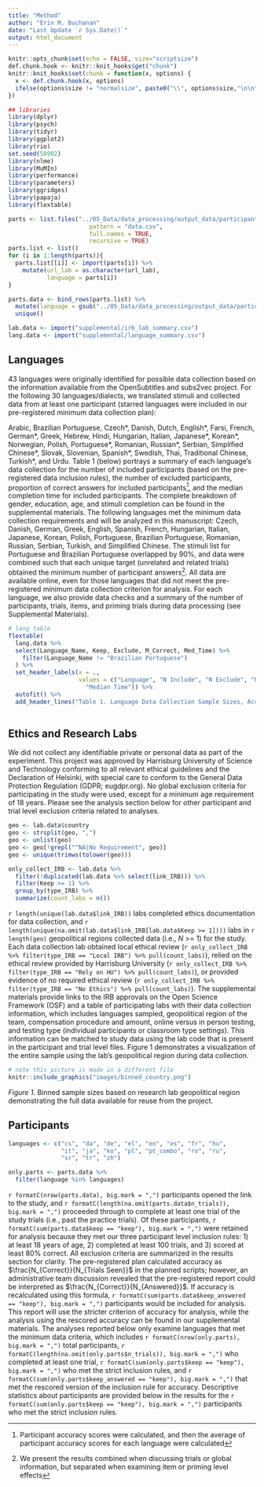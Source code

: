 ```yaml
---
title: "Method"
author: "Erin M. Buchanan"
date: "Last Update `r Sys.Date()`"
output: html_document
---
```


```r
knitr::opts_chunk$set(echo = FALSE, size="scriptsize")
def.chunk.hook <- knitr::knit_hooks$get("chunk")
knitr::knit_hooks$set(chunk = function(x, options) {
  x <- def.chunk.hook(x, options)
  ifelse(options$size != "normalsize", paste0("\\", options$size,"\n\n", x, "\n\n \\normalsize"), x)
})
```

```r
## libraries
library(dplyr)
library(psych)
library(tidyr)
library(ggplot2)
library(rio)
set.seed(58902)
library(nlme)
library(MuMIn)
library(performance)
library(parameters)
library(ggridges)
library(papaja)
library(flextable)
```

```r
parts <- list.files("../05_Data/data_processing/output_data/participant_data",
                       pattern = "data.csv",
                       full.names = TRUE,
                       recursive = TRUE)
parts.list <- list()
for (i in 1:length(parts)){
  parts.list[[i]] <- import(parts[i]) %>% 
    mutate(url_lab = as.character(url_lab),
           language = parts[i])
}

parts.data <- bind_rows(parts.list) %>% 
  mutate(language = gsub("../05_Data/data_processing/output_data/participant_data/|_participant_data.csv", "", language)) %>% 
  unique()

lab.data <- import("supplemental/irb_lab_summary.csv")
lang.data <- import("supplemental/language_summary.csv")
```

## Languages 

43 languages were originally identified for possible data collection based on the information available from the OpenSubtitles and subs2vec project. For the following 30 languages/dialects, we translated stimuli and collected data from at least one participant (starred languages were included in our pre-registered minimum data collection plan): 

Arabic, Brazilian Portuguese, Czech\*, Danish, Dutch, English\*, Farsi, French, German\*, Greek, Hebrew, Hindi, Hungarian, Italian, Japanese\*, Korean\*, Norwegian, Polish, Portuguese\*, Romanian, Russian\*, Serbian, Simplified Chinese\*, Slovak, Slovenian, Spanish\*, Swedish, Thai, Traditional Chinese, Turkish\*, and Urdu. Table 1 (below) portrays a summary of each language’s data collection for the number of included participants (based on the pre-registered data inclusion rules), the number of excluded participants, proportion of correct answers for included participants^[Participant accuracy scores were calculated, and then the average of participant accuracy scores for each language were calculated], and the median completion time for included participants. The complete breakdown of gender, education, age, and stimuli completion can be found in the supplemental materials. The following languages met the minimum data collection requirements and will be analyzed in this manuscript: Czech, Danish, German, Greek, English, Spanish, French, Hungarian, Italian, Japanese, Korean, Polish, Portuguese, Brazilian Portuguese, Romanian, Russian, Serbian, Turkish, and Simplified Chinese. The stimuli list for Portuguese and Brazilian Portuguese overlapped by 90%, and data were combined such that each unique target (unrelated and related trials) obtained the minimum number of participant answers^[We present the results combined when discussing trials or global information, but separated when examining item or priming level effects]. All data are available online, even for those languages that did not meet the pre-registered minimum data collection criterion for analysis. For each language, we also provide data checks and a summary of the number of participants, trials, items, and priming trials during data processing (see Supplemental Materials).

```r
# lang table 
flextable(
  lang.data %>% 
  select(Language_Name, Keep, Exclude, M_Correct, Med_Time) %>% 
    filter(Language_Name != "Brazilian Portuguese")
  ) %>% 
  set_header_labels(x = ., 
                    values = c("Language", "N Include", "N Exclude", "Proportion Correct", 
                      "Median Time")) %>% 
  autofit() %>% 
  add_header_lines("Table 1. Language Data Collection Sample Sizes, Accuracy, and Median Response Time")
  
```

## Ethics and Research Labs

We did not collect any identifiable private or personal data as part of the experiment. This project was approved by Harrisburg University of Science and Technology conforming to all relevant ethical guidelines and the Declaration of Helsinki, with special care to conform to the General Data Protection Regulation (GDPR; eugdpr.org). No global exclusion criteria for participating in the study were used, except for a minimum age requirement of 18 years. Please see the analysis section below for other participant and trial level exclusion criteria related to analyses.

```r
geo <- lab.data$country
geo <- strsplit(geo, ",")
geo <- unlist(geo)
geo <- geo[!grepl("^NA|No Requirement", geo)]
geo <- unique(trimws(tolower(geo)))

only_collect_IRB <- lab.data %>% 
  filter(!duplicated(lab.data %>% select(link_IRB))) %>% 
  filter(Keep >= 1) %>% 
  group_by(type_IRB) %>% 
  summarize(count_labs = n())
```

`r length(unique(lab.data$link_IRB))` labs completed ethics documentation for data collection, and `r length(unique(na.omit(lab.data$link_IRB[lab.data$Keep >= 1])))` labs in `r length(geo)` geopolitical regions collected data (i.e., *N* >= 1) for the study. Each data collection lab obtained local ethical review (`r only_collect_IRB %>% filter(type_IRB == "Local IRB") %>% pull(count_labs)`), relied on the ethical review provided by Harrisburg University (`r only_collect_IRB %>% filter(type_IRB == "Rely on HU") %>% pull(count_labs)`), or provided evidence of no required ethical review (`r only_collect_IRB %>% filter(type_IRB == "No Ethics") %>% pull(count_labs)`). The supplemental materials provide links to the IRB approvals on the Open Science Framework (OSF) and a table of participating labs with their data collection information, which includes languages sampled, geopolitical region of the team, compensation procedure and amount, online versus in person testing, and testing type (individual participants or classroom type settings). This information can be matched to study data using the lab code that is present in the participant and trial level files. Figure 1 demonstrates a visualization of the entire sample using the lab’s geopolitical region during data collection. 

```r
# note this picture is made in a different file
knitr::include_graphics("images/binned_country.png")
```

*Figure 1*. Binned sample sizes based on research lab geopolitical region demonstrating the full data available for reuse from the project. 

## Participants

```r
languages <- c("cs", "da", "de", "el", "en", "es", "fr", "hu", 
               "it", "ja", "ko", "pl", "pt_combo", "ro", "ru", 
               "sr", "tr", "zh")

only.parts <- parts.data %>% 
  filter(language %in% languages)
```

`r formatC(nrow(parts.data), big.mark = ",")` participants opened the link to the study, and `r formatC(length(na.omit(parts.data$n_trials)), big.mark = ",")` proceeded through to complete at least one trial of the study trials (i.e., past the practice trials). Of these participants, `r formatC(sum(parts.data$keep == "keep"), big.mark = ",")` were retained for analysis because they met our three participant level inclusion rules: 1) at least 18 years of age, 2) completed at least 100 trials, and 3) scored at least 80% correct. All exclusion criteria are summarized in the results section for clarity. The pre-registered plan calculated accuracy as $\frac{N_{Correct}}{N_{Trials Seen}}$ in the planned scripts; however, an administrative team discussion revealed that the pre-registered report could be interpreted as $\frac{N_{Correct}}{N_{Answered}}$. If accuracy is recalculated using this formula, `r formatC(sum(parts.data$keep_answered == "keep"), big.mark = ",")` participants would be included for analysis. This report will use the stricter criterion of accuracy for analysis, while the analysis using the rescored accuracy can be found in our supplemental materials. The analyses reported below only examine languages that met the minimum data criteria, which includes `r formatC(nrow(only.parts), big.mark = ",")` total participants, `r formatC(length(na.omit(only.parts$n_trials)), big.mark = ",")` who completed at least one trial, `r formatC(sum(only.parts$keep == "keep"), big.mark = ",")` who met the strict inclusion rules, and `r formatC(sum(only.parts$keep_answered == "keep"), big.mark = ",")` that met the rescored version of the inclusion rule for accuracy. Descriptive statistics about participants are provided below in the results for the `r formatC(sum(only.parts$keep == "keep"), big.mark = ",")` participants who met the strict inclusion rules. 

